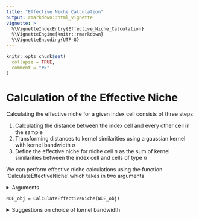 ```yaml
---
title: "Effective Niche Calculation"
output: rmarkdown::html_vignette
vignette: >
  %\VignetteIndexEntry{Effective_Niche_Calculation}
  %\VignetteEngine{knitr::rmarkdown}
  %\VignetteEncoding{UTF-8}
---
```


```r
knitr::opts_chunk$set(
  collapse = TRUE,
  comment = "#>"
)
```


# Calculation of the Effective Niche
Calculating the effective niche for a given index cell consists of three steps

1. Calculating the distance between the index cell and every other cell in the sample
2. Transforming distances to kernel similarities using a gaussian kernel with kernel bandwidth $\sigma$
3. Define the effective niche for niche cell $n$ as the sum of kernel similarities between the index cell and cells of type $n$

We can perform effective niche calculations using the function 'CalculateEffectiveNiche' which takes in two arguments

<details>
  <summary>Arguments</summary>
  
+ object: A niche-DE object
+ cutoff: The minimum kernel similarity allowable. Similarities below this value are truncated to 0. Default value 0.05.

</details>

```
NDE_obj = CalculateEffectiveNiche(NDE_obj)
```



<details>
  <summary> Suggestions on choice of kernel bandwidth</summary>
  
Choosing a reasonable sigma vector is critical to generating robust and interpretable results.Sigma essentially determines what range of neighboring spots contribute towards the effective niche. Small values of sigma ensure that only close neighboring spots are considered while large values of sigma result in effective niches that are smooth across large regions of the tissue.\
To see what this looks like, I will generate a grid of values and show what spots contribute to the effective niche of the middle spot. The size of the spot corresponds to its relative importance. Below is a plot of the spatial coordinates of the grid with the middle spot colored red.

  
<details>
  <summary>Code for generating coordinate plot</summary>
  
```r
library(ggplot2)
#generate coordiantes
coord = expand.grid(c(1:20),c(1:20))
colnames(coord) = c('x','y')
#get distance matrix
D = as.matrix(dist(coord,method = 'euclidean',diag = T))
#extract center distances
D = D[190,]
#make center circle red to distinguish 
red = rep('black',length(D))
red[190] = 'red'
#make dataframe
coord = data.frame(coord,D,red)
ggplot(coord,aes(x,y,color = red))+geom_point()+
  scale_color_manual(red, values = c("black", "red"))+ theme(legend.position="none")
```
</details>

We first see what happens if the kernel bandwidth is very small. We see that the only spot that contributes to the effective niche is the middle spot itself. This may be appropriate if the spot can contain many cells like in Visium data.\


<details>
  <summary>Code for generating plot with small sigma</summary>
  
```r
#input your own sigma value
sigma = 0.001
#compute kernel similarities
coord_sigma_small = coord
coord_sigma_small$D = exp(-coord_sigma_small$D^2/sigma^2)
#make small similarities 0
coord_sigma_small$D[coord_sigma_small$D<0.05] = 0
#plot similarities (size of dot = bigger similarity)
ggplot(coord_sigma_small,aes(x,y,size=ifelse(D==0, NA, D),color = red))+geom_point()+
  scale_color_manual(red, values = c("black", "red"))+ theme(legend.position="none")
```

</details>
  
We now see what happens if the kernel bandwidth is equivalent to the distance between neighboring spots. We see that neighboring spots now also contribute to the effective niche. This value may be appropriate if we believe that niche patterns only depend on the closest neighbors of a spot.\

  
<details>
  <summary>Code for generating plot with medium sigma</summary>  
```r
#input your own sigma value
sigma = 1
#compute kernel similarities
coord_sigma_small = coord
coord_sigma_small$D = exp(-coord_sigma_small$D^2/sigma^2)
#make small similarities 0
coord_sigma_small$D[coord_sigma_small$D<0.05] = 0
#plot similarities (size of dot = bigger similarity)
ggplot(coord_sigma_small,aes(x,y,size=ifelse(D==0, NA, D),color = red))+geom_point()+
  scale_color_manual(red, values = c("black", "red"))+ theme(legend.position="none")
```

</details>

We now see what happens if the kernel bandwidth is large, say 1/4th of the length of the tissue. Many spots now contribute to the effective niche. Additionally,it looks as though there is nearly equal contribution for many cells near the center. This value may be appropriate if we believe that niche patterns only depend on tissue level patterns in niche.\


<details>
  <summary>Code for generating plot with large sigma</summary>
  
```r
#input your own sigma value
sigma = 10
#compute kernel similarities
coord_sigma_small = coord
coord_sigma_small$D = exp(-coord_sigma_small$D^2/sigma^2)
#make small similarities 0
coord_sigma_small$D[coord_sigma_small$D<0.05] = 0
#plot similarities (size of dot = bigger similarity)
ggplot(coord_sigma_small,aes(x,y,size=ifelse(D==0, NA, D),color = red))+geom_point()+
  scale_color_manual(red, values = c("black", "red"))+ theme(legend.position="none")
```
</details>

Clearly the choice of sigma can affect what niche patterns you will find. For spot data which can contain many cells like Visium, we recommend using a sigma vector that contains a small value, a value equal to the distance between neighboring spots, and a value somewhat larger, say 2-3 times the distance between neighboring spots.

</details>
